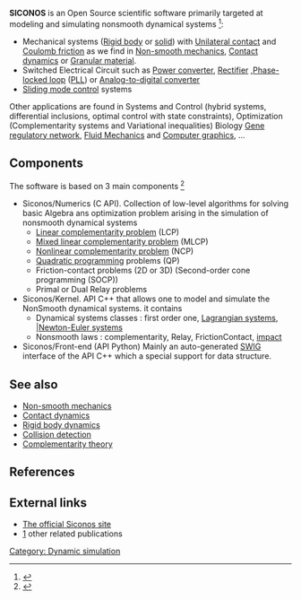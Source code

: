 {{Infobox software
| name                    = SICONOS - SImulation and COntrol of NOnsmooth Systems
| developer               = [[Institut national de recherche en informatique et en automatique|INRIA]]
| latest_release_version  = 3.3.0
| latest_release_date     = September 2011
| operating_system        = Linux, Mac
| programming language       = C++, C, Python
| screenshot              = [[Image:siconos3_snapshot.png|center|250px]]
| logo              = [[Image:siconos_logo.png|center|250px]]
| genre = [[Software framework|Framework]]
| license = [[GNU General Public License|GPL]]
| website = [http://siconos.gforge.inria.fr siconos.gforge.inria.fr ]
|status = Active
}}
'''SICONOS'''  is an Open Source scientific software primarily targeted at
modeling and simulating nonsmooth dynamical systems
<ref>
{{citation
    |last1=Acary
    |first1=Vincent
    |last2=Brogliato
    |first2=Bernard
    |title=Numerical Methods for Nonsmooth Dynamical Systems
    |journal=Lecture Notes in Applied and Computational Mechanics
    |year=2008
    |url=  http://www.springer.com/materials/mechanics/book/978-3-540-75391-9
    |volume=35 }}
</ref>:
* Mechanical systems ([[Rigid body]] or [[Continuum mechanics|solid]]) with [[Unilateral contact]] and [[Coulomb friction]] as we find in [[Non-smooth mechanics]], [[Contact dynamics]] or [[Granular material]].
* Switched Electrical Circuit such as [[Power converter]], [[Rectifier]] ,[[Phase-locked loop]] ([[PLL]]) or [[Analog-to-digital converter]]
* [[Sliding mode control]] systems
Other applications are found in Systems and Control (hybrid systems, differential inclusions, optimal control with state constraints), Optimization (Complementarity systems and Variational inequalities) Biology [[Gene regulatory network]], [[Fluid Mechanics]] and [[Computer graphics]], ...
== Components ==
The software is based on 3 main components <ref>  {{citation
    |last1=Acary
    |first1=Vincent
    |last2=Perignon
    |first2=Franck
    |title=An introduction to Siconos.
    |journal=INRIA Technical Report], pp. 45. RT-0340
    |url=http://hal.inria.fr/inria-00162911/en
    |year=2007 }}</ref>
* Siconos/Numerics (C API). Collection of low-level algorithms for solving basic Algebra ans optimization problem arising in the simulation of nonsmooth dynamical systems
** [[Linear complementarity problem]] (LCP) 
** [[Mixed linear complementarity problem]] (MLCP) 
** [[Nonlinear complementarity problem]] (NCP) 
** [[Quadratic programming]] problems (QP) 
** Friction-contact problems (2D or 3D) (Second-order cone programming (SOCP))
** Primal or Dual Relay problems 
* Siconos/Kernel. API C++ that allows one to model and simulate the NonSmooth dynamical systems. it contains
** Dynamical systems classes :  first order one, [[Lagrangian system|Lagrangian systems]], [[Newton–Euler equations||Newton-Euler systems]]
** Nonsmooth laws :  complementarity, Relay, FrictionContact, [[Impact (mechanics)|impact]]
* Siconos/Front-end (API Python) Mainly an auto-generated [[SWIG]] interface of the API C++ which a special support for data structure.
==See also==
* [[Non-smooth mechanics]]
* [[Contact dynamics]]
* [[Rigid body dynamics]]
* [[Collision detection]]
* [[Complementarity theory]]
==References==
<references/>
==External links==
*[http://siconos.gforge.inria.fr The official Siconos site]
*[http://haltools.inrialpes.fr/Public/afficheRequetePubli.php?auteur_exp=acary&CB_auteur=oui&CB_titre=oui&CB_article=oui&css_prive=http://bipop.inrialpes.fr/people/acary/CSShal.css&langue=Anglais&tri_exp=annee_publi&tri_exp2=typdoc&ordre_aff=TA&__utma=197383159.1567354679.1253654614.1255333653.1255379940.8&__utmz=197383159.1255333653.7.3.utmccn=(organic)|utmcsr=google|utmctr=jean%20acary%20monerie|utmcmd=organic&menu=Export&Fen=Aff&css=http://bipop.inrialpes.fr/people/acary/CSShal.css] other related publications

{{DEFAULTSORT:SICONOS - SImulation and COntrol of NOnsmooth Systems)}}
[[Category: Dynamic simulation]]
